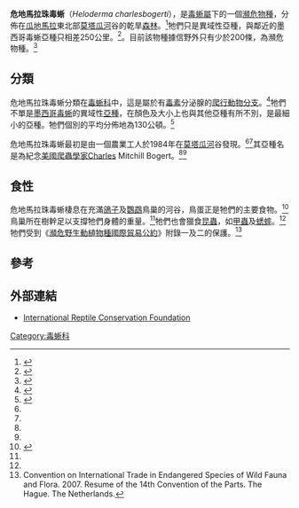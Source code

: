 {{speciesbox
| name = 危地馬拉珠毒蜥<ref name="itis">{{ITIS|id=716554|taxon=''Heloderma charlesbogerti ''|accessdate=20 September 2008}}</ref>
| image = HelodermaHCharlesbogerti.JPG
| status =
| status_system =
| status_ref =
| status2 = CITES_A1
| status2_system = CITES
| status2_ref = <ref name=CITES/>
| genus = Heloderma
| species = charlesbogerti
| authority = [[Jonathan_Atwood_Campbell|Campbell]] & Vannini, 1988
| synonyms = {{nowrap|''Heloderma horridum charlesbogerti''}}
}}
'''危地馬拉珠毒蜥'''（''Heloderma charlesbogerti''），是[[毒蜥屬|毒蜥屬]]下的一個[[瀕危|瀕危]][[物種|物種]]，分佈在[[瓜地馬拉|瓜地馬拉]]東北部[[莫塔瓜河|莫塔瓜河]]谷的乾旱[[森林|森林]]。<ref>{{Cite journal en|author=Ariano-Sánchez, D. & G. Salazar.|year=2007|title=Notes on the distribution of the endangered lizard, ''Heloderma horridum charlesbogerti'', in the dry forests of eastern Guatemala: an application of multi-criteria evaluation to conservation|journal=Iguana|volume=14|pages=152-158}}</ref>牠們只是異域性亞種，與鄰近的墨西哥毒蜥亞種只相差250公里。<ref name="campbell">{{cite journal en|last=Campbell|first=J.|coauthors=J. Vannini|date=1988|title=A new subspecies of beaded lizard, Heloderma horridum, from the Motagua Valley of Guatemala|journal=Journal of Herpetology|volume=22|pages=457-468}}</ref>。目前該物種據信野外只有少於200條，為瀕危物種。<ref name="Beck">{{cite book en|last=Beck|first=Daniel D.|title=Biology of Gila Monsters and Beaded Lizards (Organisms and Environments)|publisher=University of California Press|date=2005|isbn=0520243579|page=247}}</ref>

==分類==
危地馬拉珠毒蜥分類在[[毒蜥科|毒蜥科]]中，這是屬於有[[毒素|毒素]]分泌腺的[[爬行動物|爬行動物]][[分支|分支]]。<ref>{{Cite journal en|author=Ariano-Sánchez, D.|year=2008|title=Envenomation by a wild Guatemalan beaded lizard ''Heloderma horridum charlesbogerti''|journal=Clinical toxicology|volume=46|issue=9|pages=897-899}}</ref>牠們不單是[[墨西哥毒蜥|墨西哥毒蜥]]的異域性[[亞種|亞種]]，在顏色及大小上也與其他亞種有所不別，是最細小的亞種。牠們個別的平均分佈地為130公頓。<ref name="range">{{Cite journal en|author=Ariano-Sánchez, D.|year=2006|title=The Guatemalan beaded lizard: endangered inhabitant of a unique ecosystem|journal=Iguana|volume=13|pages=178-183}}</ref>

危地馬拉珠毒蜥最初是由一個農業工人於1984年在[[莫塔瓜河|莫塔瓜河]]谷發現。<ref name="campbell"/><ref name="Beck"/>其亞種名是為紀念[[美國|美國]][[爬蟲學|爬蟲學家]]Charles Mitchill Bogert。<ref name="campbell"/><ref name="Beck"/>

==食性==
危地馬拉珠毒蜥棲息在充滿[[鴿子|鴿子]]及[[鸚鵡|鸚鵡]]鳥巢的河谷，鳥蛋正是牠們的主要食物。<ref name="nest">{{Cite book en|author=Ariano Sánchez, Daniel|year=2003|title=Distribución e historia natural del escorpión, ''heloderma horridum charlesbogerti'' Campbell y Vannini, (Sauria:Helodermatidae) en Zacapa, Guatemala y caracterización de su veneno|location=Guatemala|publisher=U.V.G.|pages=68}}</ref>鳥巢所在樹幹足以支撐牠們身體的重量。<ref name="nest"/>牠們也會獵食[[昆蟲|昆蟲]]，如[[甲蟲|甲蟲]]及[[蟋蟀|蟋蟀]]。<ref name="range"/>牠們受到《[[瀕危野生動植物種國際貿易公約|瀕危野生動植物種國際貿易公約]]》附錄一及二的保護。<ref>Convention on International Trade in Endangered Species of Wild Fauna and Flora. 2007. Resume of the 14th Convention of the Parts. The Hague. The Netherlands.</ref>

==參考==
{{reflist}}

==外部連結==
{{wikispecies|Heloderma horridum charlesbogerti}}
* [http://www.ircf.org/projectheloderma/index.php International Reptile Conservation Foundation]{{Wayback|url=http://www.ircf.org/projectheloderma/index.php |date=20090220003542 }}
{{Taxonbar|from=Q1049318}}

[[Category:毒蜥科|Category:毒蜥科]]